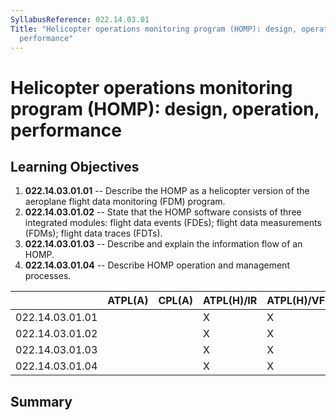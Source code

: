 ```yaml
---
SyllabusReference: 022.14.03.01
Title: "Helicopter operations monitoring program (HOMP): design, operation,
  performance"
---
```


# Helicopter operations monitoring program (HOMP): design, operation, performance

## Learning Objectives

1.  **022.14.03.01.01** -- Describe the HOMP as a helicopter version of the
    aeroplane flight data monitoring (FDM) program.
2.  **022.14.03.01.02** -- State that the HOMP software consists of three
    integrated modules: flight data events (FDEs); flight data measurements
    (FDMs); flight data traces (FDTs).
3.  **022.14.03.01.03** -- Describe and explain the information flow of an HOMP.
4.  **022.14.03.01.04** -- Describe HOMP operation and management processes.

|                 | ATPL(A) | CPL(A) | ATPL(H)/IR | ATPL(H)/VFR | CPL(H) | IR  | CBIR(A) |
| --------------- | ------- | ------ | ---------- | ----------- | ------ | --- | ------- |
| 022.14.03.01.01 |         |        | X          | X           |        |     |         |
| 022.14.03.01.02 |         |        | X          | X           |        |     |         |
| 022.14.03.01.03 |         |        | X          | X           |        |     |         |
| 022.14.03.01.04 |         |        | X          | X           |        |     |         |

## Summary

